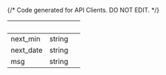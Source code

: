 {/* Code generated for API Clients. DO NOT EDIT. */}

| &nbsp;    | &nbsp; | &nbsp; |
| --------- | ------ | ------ |
| next_min  | string |        |
| next_date | string |        |
| msg       | string |        |
